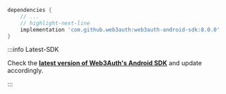 ```groovy
dependencies {
    // ...
    // highlight-next-line
    implementation 'com.github.web3auth:web3auth-android-sdk:8.0.0'
}
```

:::info Latest-SDK

Check the
**[latest version of Web3Auth's Android SDK](https://github.com/Web3Auth/web3auth-android-sdk/releases)**
and update accordingly.

:::
